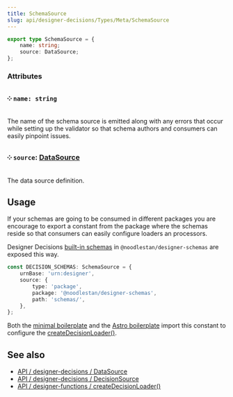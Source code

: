 ```yaml
---
title: SchemaSource
slug: api/designer-decisions/Types/Meta/SchemaSource
---
```


```ts
export type SchemaSource = {
    name: string;
    source: DataSource;
};
```

### Attributes

### ༶ `name: string`

The name of the schema source is emitted along with any errors that occur while setting up the validator so that schema authors and consumers can easily pinpoint issues.

### ༶ `source`: [DataSource](/api/designer-decisions/Types/Meta/DataSource)

The data source definition.

## Usage

If your schemas are going to be consumed in different packages you are encourage to export a constant from the package where the schemas reside so that consumers can easily configure loaders an processors.

Designer Decisions [built-in schemas](https://github.com/noodlestan/designer/blob/main/packages/libs/designer-schemas/src/constants.ts) in `@noodlestan/designer-schemas` are exposed this way.

```ts
const DECISION_SCHEMAS: SchemaSource = {
    urnBase: 'urn:designer',
    source: {
        type: 'package',
        package: '@noodlestan/designer-schemas',
        path: 'schemas/',
    },
};
```

Both the [minimal boilerplate](https://github.com/noodlestan/designer-boilerplate-minimal/blob/main/scripts/build-decisions.js) and the [Astro boilerplate](https://github.com/noodlestan/designer-boilerplate-astro/blob/main/scripts/validate-decisions.js) import this constant to configure the [createDecisionLoader()](/api/designer-functions/Loader/createDecisionLoader).

## See also

-   [API / designer-decisions / DataSource](/api/designer-decisions/Types/Meta/DataSource)
-   [API / designer-decisions / DecisionSource](/api/designer-decisions/Types/Meta/DecisionSource)
-   [API / designer-functions / createDecisionLoader()](/api/designer-functions/Loader/createDecisionLoader)
